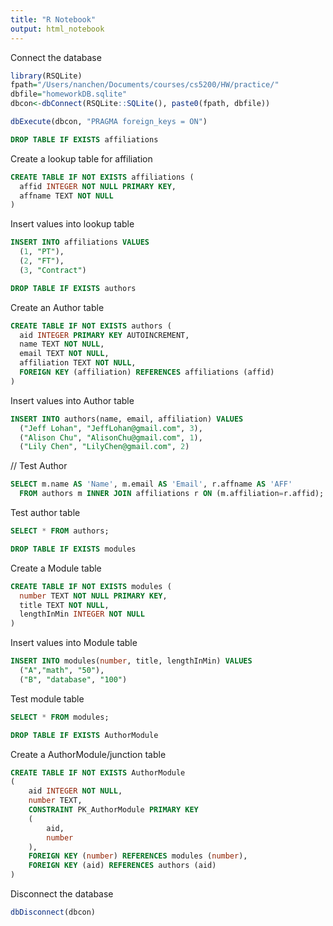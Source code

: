 ```yaml
---
title: "R Notebook"
output: html_notebook
---
```

Connect the database
```r
library(RSQLite)
fpath="/Users/nanchen/Documents/courses/cs5200/HW/practice/"
dbfile="homeworkDB.sqlite"
dbcon<-dbConnect(RSQLite::SQLite(), paste0(fpath, dbfile))
```

```r
dbExecute(dbcon, "PRAGMA foreign_keys = ON")
```

```sql
DROP TABLE IF EXISTS affiliations
```

Create a lookup table for affiliation
```sql
CREATE TABLE IF NOT EXISTS affiliations (
  affid INTEGER NOT NULL PRIMARY KEY,
  affname TEXT NOT NULL
)
```

Insert values into lookup table
```sql
INSERT INTO affiliations VALUES 
  (1, "PT"),
  (2, "FT"),
  (3, "Contract")
```

```sql
DROP TABLE IF EXISTS authors
```

Create an Author table
```sql
CREATE TABLE IF NOT EXISTS authors (
  aid INTEGER PRIMARY KEY AUTOINCREMENT,
  name TEXT NOT NULL,
  email TEXT NOT NULL,
  affiliation TEXT NOT NULL,
  FOREIGN KEY (affiliation) REFERENCES affiliations (affid)
)
```

Insert values into Author table
```sql
INSERT INTO authors(name, email, affiliation) VALUES
  ("Jeff Lohan", "JeffLohan@gmail.com", 3),
  ("Alison Chu", "AlisonChu@gmail.com", 1),
  ("Lily Chen", "LilyChen@gmail.com", 2)
```

// Test Author
```sql
SELECT m.name AS 'Name', m.email AS 'Email', r.affname AS 'AFF'
  FROM authors m INNER JOIN affiliations r ON (m.affiliation=r.affid);
```

Test author table
```sql
SELECT * FROM authors;
```

```sql
DROP TABLE IF EXISTS modules
```

Create a Module table
```sql
CREATE TABLE IF NOT EXISTS modules (
  number TEXT NOT NULL PRIMARY KEY,
  title TEXT NOT NULL,
  lengthInMin INTEGER NOT NULL
)
```

Insert values into Module table
```sql
INSERT INTO modules(number, title, lengthInMin) VALUES
  ("A","math", "50"),
  ("B", "database", "100")
```

Test module table
```sql
SELECT * FROM modules;
```

```sql
DROP TABLE IF EXISTS AuthorModule
```

Create a AuthorModule/junction table
```sql
CREATE TABLE IF NOT EXISTS AuthorModule
(
    aid INTEGER NOT NULL,
    number TEXT,
    CONSTRAINT PK_AuthorModule PRIMARY KEY
    (
        aid,
        number
    ),
    FOREIGN KEY (number) REFERENCES modules (number),
    FOREIGN KEY (aid) REFERENCES authors (aid)
)
```

Disconnect the database
```r
dbDisconnect(dbcon)
```